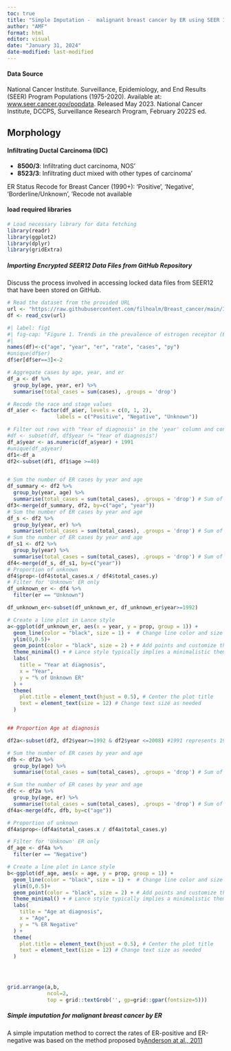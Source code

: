---
toc: true
title: "Simple Imputation -  malignant breast cancer by ER using SEER 12, 1992–2020"
author: "AMF"
format: html
editor: visual
date: "January 31, 2024"
date-modified: last-modified
---



#### Data Source
National Cancer Institute. Surveillance, Epidemiology, and End Results (SEER) Program Populations (1975-2020). Available at: [www.seer.cancer.gov/popdata](https://www.seer.cancer.gov/popdata). Released May 2023. National Cancer Institute, DCCPS, Surveillance Research Program, February 2022S ed.

## Morphology
#### Infiltrating Ductal Carcinoma (IDC)
:::{.callout-note}
-   **8500/3**: Infiltrating duct carcinoma, NOS'
-   **8523/3**: Infiltrating duct mixed with other types of carcinoma'
:::

ER Status Recode for Breast Cancer (1990+): 'Positive', 'Negative', 'Borderline/Unknown', 'Recode not available


#### load required libraries
```{r, message=FALSE, warning=FALSE}
# Load necessary library for data fetching
library(readr)
library(ggplot2)
library(dplyr)
library(gridExtra)

```

##### Importing Encrypted SEER12 Data Files from GitHub Repository

Discuss the process involved in accessing locked data files from SEER12 that have been stored on GitHub.

```{r, message=FALSE, warning=FALSE}
# Read the dataset from the provided URL
url <- "https://raw.githubusercontent.com/filhoalm/Breast_cancer/main/Incidence/see12/seer12_er.csv"
df <- read_csv(url)

```

```{r, message=FALSE, warning=FALSE, echo=FALSE}


#| label: fig1
#| fig-cap: "Figure 1. Trends in the prevalence of estrogen receptor (ER) status for invasive female breast cancer cases in the United States are depicted in two parts. Figure A presents the annual proportions of breast cancer cases with unspecified ER status. Figure B details the yearly proportions of breast cancers with confirmed ER status that are ER-negative."
#| 
names(df)<-c("age", "year", "er", "rate", "cases", "py")
#unique(df$er)
df$er[df$er==3]<-2 

# Aggregate cases by age, year, and er
df_a <- df %>%
  group_by(age, year, er) %>%
  summarise(total_cases = sum(cases), .groups = 'drop')

# Recode the race and stage values
df_a$er <- factor(df_a$er, levels = c(0, 1, 2),
                labels = c("Positive", "Negative", "Unknown"))

# Filter out rows with "Year of diagnosis" in the 'year' column and convert to numeric
#df <- subset(df, df$year != "Year of diagnosis")
df_a$year <- as.numeric(df_a$year) + 1991
#unique(df_a$year)
df1<-df_a
df2<-subset(df1, df1$age >=40)


# Sum the number of ER cases by year and age
df_summary <- df2 %>%
  group_by(year, age) %>%
  summarise(total_cases = sum(total_cases), .groups = 'drop') # Sum of 'cases' within each 'year' and 'age' group
df3<-merge(df_summary, df2, by=c("age", "year"))
# Sum the number of ER cases by year and age
df_s <- df2 %>%
  group_by(year, er) %>%
  summarise(total_cases = sum(total_cases), .groups = 'drop') # Sum of 'cases' within each 'year' and 'age' group
# Sum the number of ER cases by year and age
df_s1 <- df2 %>%
  group_by(year) %>%
  summarise(total_cases = sum(total_cases), .groups = 'drop') # Sum of 'cases' within each 'year' and 'age' group
df4<-merge(df_s, df_s1, by=c("year"))
# Proportion of unknown
df4$prop<-(df4$total_cases.x / df4$total_cases.y)
# Filter for 'Unknown' ER only
df_unknown_er <- df4 %>%
  filter(er == "Unknown")

df_unknown_er<-subset(df_unknown_er, df_unknown_er$year>=1992)

# Create a line plot in Lance style
a<-ggplot(df_unknown_er, aes(x = year, y = prop, group = 1)) +
  geom_line(color = "black", size = 1) +  # Change line color and size as needed
  ylim(0,0.5)+
  geom_point(color = "black", size = 2) + # Add points and customize their color and size as needed
  theme_minimal() + # Lance style typically implies a minimalistic theme
  labs(
    title = "Year at diagnosis",
    x = "Year",
    y = "% of Unknown ER"
  ) +
  theme(
    plot.title = element_text(hjust = 0.5), # Center the plot title
    text = element_text(size = 12) # Change text size as needed
  )


## Proportion Age at diagnosis

df2a<-subset(df2, df2$year>=1992 & df2$year <=2008) #1991 represents 1992-2020

# Sum the number of ER cases by year and age
dfb <- df2a %>%
  group_by(age) %>%
  summarise(total_cases = sum(total_cases), .groups = 'drop') # Sum of 'cases' within each 'year' and 'age' group

# Sum the number of ER cases by year and age
dfc <- df2a %>%
  group_by(age, er) %>%
  summarise(total_cases = sum(total_cases), .groups = 'drop') # Sum of 'cases' within each 'year' and 'age' group
df4a<-merge(dfc, dfb, by=c("age"))

# Proportion of unknown
df4a$prop<-(df4a$total_cases.x / df4a$total_cases.y)

# Filter for 'Unknown' ER only
df_age <- df4a %>%
  filter(er == "Negative")

# Create a line plot in Lance style
b<-ggplot(df_age, aes(x = age, y = prop, group = 1)) +
  geom_line(color = "black", size = 1) +  # Change line color and size as needed
  ylim(0,0.5)+
  geom_point(color = "black", size = 2) + # Add points and customize their color and size as needed
  theme_minimal() + # Lance style typically implies a minimalistic theme
  labs(
    title = "Age at diagnosis",
    x = "Age",
    y = "% ER Negative"
  ) +
  theme(
    plot.title = element_text(hjust = 0.5), # Center the plot title
    text = element_text(size = 12) # Change text size as needed
  )




grid.arrange(a,b,
             ncol=2,
             top = grid::textGrob('', gp=grid::gpar(fontsize=5)))


```







##### Simple imputation for malignant breast cancer by ER

A simple imputation method to correct the rates of ER-positive and ER-negative was based on the method proposed by[Anderson at al., 2011](https://pubmed.ncbi.nlm.nih.gov/21753181/)
